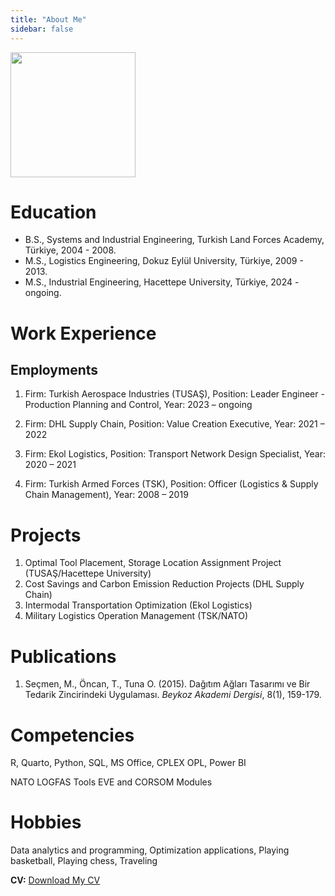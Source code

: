 ```yaml
---
title: "About Me"
sidebar: false 
---
```


![](images/1-01.jpg){fig-align="center" width="200"}

# Education

-   B.S., Systems and Industrial Engineering, Turkish Land Forces Academy, Türkiye, 2004 - 2008.
-   M.S., Logistics Engineering, Dokuz Eylül University, Türkiye, 2009 - 2013.
-   M.S., Industrial Engineering, Hacettepe University, Türkiye, 2024 - ongoing.

# Work Experience

## Employments

1.  Firm: Turkish Aerospace Industries (TUSAŞ), Position: Leader Engineer - Production Planning and Control, Year: 2023 – ongoing

2.  Firm: DHL Supply Chain, Position: Value Creation Executive, Year: 2021 – 2022

3.  Firm: Ekol Logistics, Position: Transport Network Design Specialist, Year: 2020 – 2021

4.  Firm: Turkish Armed Forces (TSK), Position: Officer (Logistics & Supply Chain Management), Year: 2008 – 2019

# Projects

1.  Optimal Tool Placement, Storage Location Assignment Project (TUSAŞ/Hacettepe University)
2.  Cost Savings and Carbon Emission Reduction Projects (DHL Supply Chain)
3.  Intermodal Transportation Optimization (Ekol Logistics)
4.  Military Logistics Operation Management (TSK/NATO)

# Publications

1.  Seçmen, M., Öncan, T., Tuna O. (2015). Dağıtım Ağları Tasarımı ve Bir Tedarik Zincirindeki Uygulaması. *Beykoz Akademi Dergisi*, 8(1), 159-179.

# Competencies

R, Quarto, Python, SQL, MS Office, CPLEX OPL, Power BI

NATO LOGFAS Tools EVE and CORSOM Modules

# Hobbies

Data analytics and programming, Optimization applications, Playing basketball, Playing chess, Traveling

**CV:** [Download My CV](assets/files/cv.pdf){download="Murat_Secmen_CV.pdf"}
